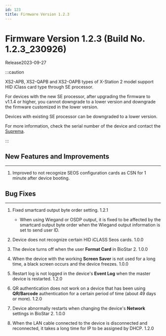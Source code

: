```yaml
---
id: 123
title: Firmware Version 1.2.3
---
```


# Firmware Version 1.2.3 (Build No. 1.2.3_230926)

Release<Separator/>2023-09-27

:::caution

XS2-APB, XS2-QAPB and XS2-OAPB types of X-Station 2 model support HID iClass card type through SE processor.

For devices with the new SE processor, after upgrading the firmware to v1.1.4 or higher, you cannot downgrade to a lower version and downgrade the firmware customized in the lower version.

Devices with existing SE processor can be downgraded to a lower version.

For more information, check the serial number of the device and contact the [Suprema](https://supremainc.com).

:::

## New Features and Improvements

---

1. Improved to not recognize SEOS configuration cards as CSN for 1 minute after device booting.

## Bug Fixes

---

<BugLists>

1. Fixed smartcard output byte order setting. <Badge>1.2.1</Badge>

    - When using Wiegand or OSDP output, it is fixed to be affected by the smartcard output byte order when the Wiegand output information is set to send user ID.

1. Device does not recognize certain HID iCLASS Seos cards. <Badge>1.0.0</Badge>

1. The device turns off when the user **Format Card** in BioStar 2. <Badge>1.0.0</Badge>

1. When the device with the working **Screen Saver** is not used for a long time, a black screen occurs and the device freezes. <Badge>1.0.0</Badge>

1. Restart log is not logged in the device's **Event Log** when the master device is restarted. <Badge>1.2.0</Badge>

1. QR authentication does not work on a device that has been using **QR/Barcode** authentication for a certain period of time (about 49 days or more). <Badge>1.2.0</Badge>

1. Device abnormally restarts when changing the device's **Network** settings in BioStar 2. <Badge>1.0.0</Badge>

1. When the LAN cable connected to the device is disconnected and reconnected, it takes a long time for IP to be assigned by DHCP. <Badge>1.2.0</Badge>

</BugLists>